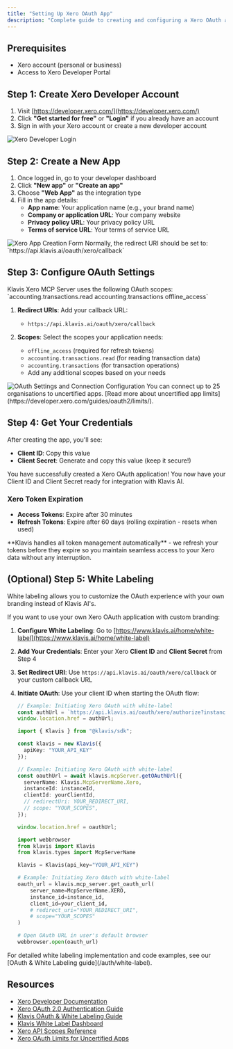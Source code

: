 ```yaml
---
title: "Setting Up Xero OAuth App"
description: "Complete guide to creating and configuring a Xero OAuth application"
---
```


## Prerequisites

- Xero account (personal or business)
- Access to Xero Developer Portal

## Step 1: Create Xero Developer Account

1. Visit [https://developer.xero.com/](https://developer.xero.com/)
2. Click **"Get started for free"** or **"Login"** if you already have an account
3. Sign in with your Xero account or create a new developer account

<img src="/images/knowledge-base/xero_oauth_app/xero_step1_login.png" alt="Xero Developer Login" />

## Step 2: Create a New App

1. Once logged in, go to your developer dashboard
2. Click **"New app"** or **"Create an app"**
3. Choose **"Web App"** as the integration type
4. Fill in the app details:
   - **App name**: Your application name (e.g., your brand name)
   - **Company or application URL**: Your company website
   - **Privacy policy URL**: Your privacy policy URL
   - **Terms of service URL**: Your terms of service URL

<img src="/images/knowledge-base/xero_oauth_app/xero_step2_create_app.png" alt="Xero App Creation Form" />

<Note>
Normally, the redirect URI should be set to: `https://api.klavis.ai/oauth/xero/callback`
</Note>

## Step 3: Configure OAuth Settings

<Note>
Klavis Xero MCP Server uses the following OAuth scopes: `accounting.transactions.read accounting.transactions offline_access`
</Note>

1. **Redirect URIs**: Add your callback URL:
   - `https://api.klavis.ai/oauth/xero/callback`

2. **Scopes**: Select the scopes your application needs:
   - `offline_access` (required for refresh tokens)
   - `accounting.transactions.read` (for reading transaction data)
   - `accounting.transactions` (for transaction operations)
   - Add any additional scopes based on your needs

<img src="/images/knowledge-base/xero_oauth_app/xero_step3_connection_config.png" alt="OAuth Settings and Connection Configuration" />

<Warning>
You can connect up to 25 organisations to uncertified apps. [Read more about uncertified app limits](https://developer.xero.com/guides/oauth2/limits/).
</Warning>

## Step 4: Get Your Credentials

After creating the app, you'll see:
- **Client ID**: Copy this value
- **Client Secret**: Generate and copy this value (keep it secure!)

<Check>
You have successfully created a Xero OAuth application! You now have your Client ID and Client Secret ready for integration with Klavis AI.
</Check>

### Xero Token Expiration
- **Access Tokens**: Expire after 30 minutes
- **Refresh Tokens**: Expire after 60 days (rolling expiration - resets when used)

<Tip>
**Klavis handles all token management automatically** - we refresh your tokens before they expire so you maintain seamless access to your Xero data without any interruption.
</Tip>

## (Optional) Step 5: White Labeling 

<Note>
White labeling allows you to customize the OAuth experience with your own branding instead of Klavis AI's.
</Note>

If you want to use your own Xero OAuth application with custom branding:

1. **Configure White Labeling**: Go to [https://www.klavis.ai/home/white-label](https://www.klavis.ai/home/white-label)
2. **Add Your Credentials**: Enter your Xero **Client ID** and **Client Secret** from Step 4
3. **Set Redirect URI**: Use `https://api.klavis.ai/oauth/xero/callback` or your custom callback URL
4. **Initiate OAuth**: Use your client ID when starting the OAuth flow:

   <CodeGroup>
   
   ```javascript without SDK
   // Example: Initiating Xero OAuth with white-label
   const authUrl = `https://api.klavis.ai/oauth/xero/authorize?instance_id=${instanceId}&client_id=${yourClientId}`;
   window.location.href = authUrl;
   ```
   
   ```typescript TypeScript SDK
   import { Klavis } from "@klavis/sdk";
   
   const klavis = new Klavis({
     apiKey: "YOUR_API_KEY"
   });
   
   // Example: Initiating Xero OAuth with white-label
   const oauthUrl = await klavis.mcpServer.getOAuthUrl({
     serverName: Klavis.McpServerName.Xero,
     instanceId: instanceId,
     clientId: yourClientId,
     // redirectUri: YOUR_REDIRECT_URI,
     // scope: "YOUR_SCOPES", 
   });
   
   window.location.href = oauthUrl;
   ```
   
   ```python Python SDK
   import webbrowser
   from klavis import Klavis
   from klavis.types import McpServerName
   
   klavis = Klavis(api_key="YOUR_API_KEY")
   
   # Example: Initiating Xero OAuth with white-label
   oauth_url = klavis.mcp_server.get_oauth_url(
       server_name=McpServerName.XERO,
       instance_id=instance_id,
       client_id=your_client_id,
       # redirect_uri="YOUR_REDIRECT_URI",
       # scope="YOUR_SCOPES"
   )
   
   # Open OAuth URL in user's default browser
   webbrowser.open(oauth_url)
   ```
   
   </CodeGroup>

<Tip>
For detailed white labeling implementation and code examples, see our [OAuth & White Labeling guide](/auth/white-label).
</Tip>

## Resources
- [Xero Developer Documentation](https://developer.xero.com/)
- [Xero OAuth 2.0 Authentication Guide](https://developer.xero.com/guides/oauth2/overview/)
- [Klavis OAuth & White Labeling Guide](/auth/white-label)
- [Klavis White Label Dashboard](https://www.klavis.ai/home/white-label)
- [Xero API Scopes Reference](https://developer.xero.com/guides/oauth2/scopes/)
- [Xero OAuth Limits for Uncertified Apps](https://developer.xero.com/guides/oauth2/limits/)